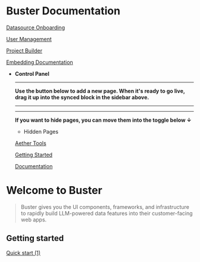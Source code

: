 # Buster Documentation

[Datasource Onboarding](Buster%20Documentation%20b143c3b64dc4416c90cac74b9dd5b383/Datasource%20Onboarding%206842921f039944f8a4cd5f618ccccf40.md)

[User Management](Buster%20Documentation%20b143c3b64dc4416c90cac74b9dd5b383/User%20Management%204cec064a73e14a619d3eaf694de7f698.md)

[Project Builder](Buster%20Documentation%20b143c3b64dc4416c90cac74b9dd5b383/Project%20Builder%207d59ea7b603648dfb0c80430255b2e2b.md)

[Embedding Documentation](Buster%20Documentation%20b143c3b64dc4416c90cac74b9dd5b383/Embedding%20Documentation%2050702aa0ad7e46cc8da8390e461e79fd.md)

- **Control Panel**
    
    ---
    
    **Use the button below to add a new page. When it's ready to go live, drag it up into the synced block in the sidebar above.**
    
    ---
    
    ---
    
    **If you want to hide pages, you can move them into the toggle below ↓**
    
    - Hidden Pages
        
        
    
    [Aether Tools](Buster%20Documentation%20b143c3b64dc4416c90cac74b9dd5b383/Aether%20Tools%2031951e2be7d44938aafc7b4ef2ab212e.md)
    
    [Getting Started](Buster%20Documentation%20b143c3b64dc4416c90cac74b9dd5b383/Getting%20Started%207d7d8ce8edb54ec79d47aeb871301659.md)
    
    [Documentation](Buster%20Documentation%20b143c3b64dc4416c90cac74b9dd5b383/Documentation%20dd74ec8376824f10b5af431dfdda7a72.md)
    

# Welcome to Buster

> Buster gives you the UI components, frameworks, and infrastructure to rapidly build LLM-powered data features into their customer-facing web apps.
> 

## Getting started

[Quick start (1)](Buster%20Documentation%20b143c3b64dc4416c90cac74b9dd5b383/Quick%20start%20(1)%2033d4ee07c34644b0a79187c9f2965bc8.csv)